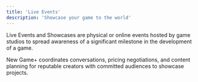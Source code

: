 ```yaml
---
title: 'Live Events'
description: 'Showcase your game to the world'
---
```


Live Events and Showcases are physical or online events hosted by game studios to spread awareness of a significant milestone in the development of a game. 

New Game+ coordinates conversations, pricing negotiations, and content planning for reputable creators with committed audiences to showcase projects.

<CardGroup cols={2}>
  <Card title="Book a call" icon="phone" href="https://newgame.me/contact">
  </Card>
  <Card title="See Case Studies" icon="check" href="/case-studies">
  </Card>
</CardGroup>